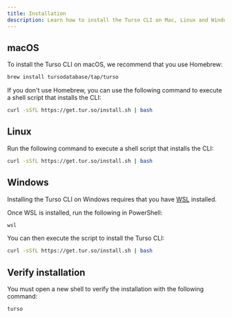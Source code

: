 ```yaml
---
title: Installation
description: Learn how to install the Turso CLI on Mac, Linux and Windows.
---
```


## macOS

To install the Turso CLI on macOS, we recommend that you use Homebrew:

```bash
brew install tursodatabase/tap/turso
```

If you don't use Homebrew, you can use the following command to execute a shell script that installs the CLI:

```bash
curl -sSfL https://get.tur.so/install.sh | bash
```

## Linux

Run the following command to execute a shell script that installs the CLI:

```bash
curl -sSfL https://get.tur.so/install.sh | bash
```

## Windows

Installing the Turso CLI on Windows requires that you have [WSL](https://learn.microsoft.com/en-us/windows/wsl/install) installed.

Once WSL is installed, run the following in PowerShell:

```bash
wsl
```

You can then execute the script to install the Turso CLI:

```bash
curl -sSfL https://get.tur.so/install.sh | bash
```

## Verify installation

You must open a new shell to verify the installation with the following command:

```bash
turso
```
